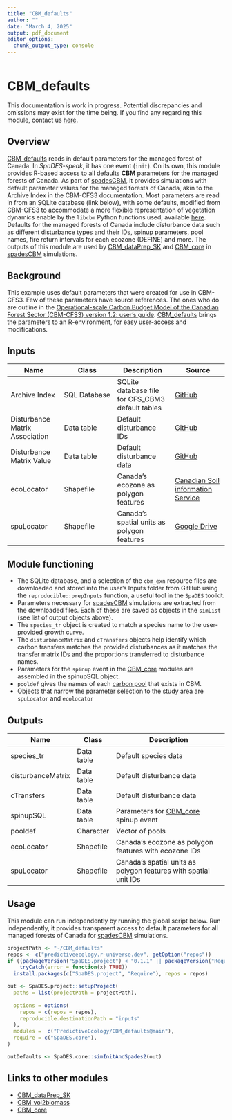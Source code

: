 ```yaml
---
title: "CBM_defaults"
author: ""
date: "March 4, 2025"
output: pdf_document
editor_options: 
  chunk_output_type: console
---
```

```r
```
# CBM_defaults

:::{.rmdimportant}
This documentation is work in progress. Potential discrepancies and omissions may exist for the time being. If you find any regarding this module, contact us [here]("https://github.com/PredictiveEcology/CBM_defaults/issues").
:::

## Overview

[CBM_defaults](https://github.com/PredictiveEcology/CBM_defaults.git) reads in default parameters for the managed forest of Canada. In *SpaDES-speak*, it has one event (`init`). On its own, this module provides R-based access to all defaults **CBM** parameters for the managed forests of Canada. As part of [spadesCBM](https://github.com/PredictiveEcology/spadesCBM.git), it provides simulations with default parameter values for the managed forests of Canada, akin to the Archive Index in the CBM-CFS3 documentation. Most parameters are read in from an SQLite database (link below), with some defaults, modified from CBM-CFS3 to accommodate a more flexible representation of vegetation dynamics enable by the `libcbm` Python functions used, available [here](https://github.com/cat-cfs/libcbm_py/tree/main/libcbm/resources/cbm_exn). Defaults for the managed forests of Canada include disturbance data such as different disturbance types and their IDs, spinup parameters, pool names, fire return intervals for each ecozone (DEFINE) and more. The outputs of this module are used by [CBM_dataPrep_SK](https://github.com/PredictiveEcology/CBM_dataPrep_SK.git) and [CBM_core](https://github.com/PredictiveEcology/CBM_core.git) in [spadesCBM](https://github.com/PredictiveEcology/spadesCBM.git) simulations.

## Background

This example uses default parameters that were created for use in CBM-CFS3. Few of these parameters have source references. The ones who do are outline in the [Operational-scale Carbon Budget Model of the Canadian Forest Sector (CBM-CFS3) version 1.2: user’s guide](https://osdp-psdo.canada.ca/dp/en/search/metadata/NRCAN-CFS-1-7570539d-a457-43ef-9215-584ad612f409). [CBM_defaults](https://github.com/PredictiveEcology/CBM_defaults.git) brings the parameters to an R-environment, for easy user-access and modifications.

## Inputs

| Name | Class | Description | Source |
|------------------|------------------|-------------------|------------------|
| Archive Index | SQL Database | SQLite database file for CFS_CBM3 default tables | [GitHub](https://github.com/cat-cfs/libcbm_py/tree/main/libcbm/resources/cbm_defaults_db) |
| Disturbance Matrix Association | Data table | Default disturbance IDs | [GitHub](https://raw.githubusercontent.com/cat-cfs/libcbm_py/main/libcbm/resources/cbm_exn/disturbance_matrix_association.csv) |
| Disturbance Matrix Value | Data table | Default disturbance data | [GitHub](https://raw.githubusercontent.com/cat-cfs/libcbm_py/main/libcbm/resources/cbm_exn/disturbance_matrix_value.csv) |
| ecoLocator | Shapefile | Canada's ecozone as polygon features | [Canadian Soil information Service](http://sis.agr.gc.ca/cansis/nsdb/ecostrat/zone/ecozone_shp.zip) |
| spuLocator | Shapefile | Canada's spatial units as polygon features | [Google Drive](https://drive.google.com/file/d/1D3O0Uj-s_QEgMW7_X-NhVsEZdJ29FBed) |


## Module functioning

- The SQLite database, and a selection of the `cbm_exn` resource files are downloaded and stored into the user's Inputs folder from GitHub using the `reproducible::prepInputs` function, a useful tool in the `SpaDES` toolkit.
- Parameters necessary for [spadesCBM](https://github.com/PredictiveEcology/spadesCBM.git) simulations are extracted from the downloaded files. Each of these are saved as objects in the `simList` (see list of output objects above).
- The `species_tr` object is created to match a species name to the user-provided growth curve.
- The `disturbanceMatrix` and `cTransfers` objects help identify which carbon transfers matches the provided disturbances as it matches the transfer matrix IDs and the proportions transferred to disturbance names.
- Parameters for the `spinup` event in the [CBM_core](https://github.com/PredictiveEcology/CBM_core.git) modules are assembled in the spinupSQL object.
- `pooldef` gives the names of each [carbon pool](https://predictiveecology.github.io/spadesCBM/index.html#pools) that exists in CBM.
- Objects that narrow the parameter selection to the study area are `spuLocator` and `ecolocator` 

## Outputs

| Name              | Class      | Description                          |
|-------------------|------------|--------------------------------------|
| species_tr        | Data table | Default species data             |
| disturbanceMatrix | Data table | Default disturbance data             |
| cTransfers        | Data table | Default disturbance data             |
| spinupSQL         | Data table | Parameters for [CBM_core](https://github.com/PredictiveEcology/CBM_core.git) spinup event |
| pooldef           | Character  | Vector of pools                      |
| ecoLocator | Shapefile | Canada's ecozone as polygon features with ecozone IDs |
| spuLocator | Shapefile | Canada's spatial units as polygon features with spatial unit IDs |


## Usage
This module can run independently by running the global script below. Run independently, it provides transparent access to default parameters for all managed forests of Canada for [spadesCBM](https://github.com/PredictiveEcology/spadesCBM.git) simulations. 

```r
projectPath <- "~/CBM_defaults"
repos <- c("predictiveecology.r-universe.dev", getOption("repos"))
if ((packageVersion("SpaDES.project") < "0.1.1" || packageVersion("Require") < "1.0.1.9002") |>
    tryCatch(error = function(x) TRUE))
  install.packages(c("SpaDES.project", "Require"), repos = repos)

out <- SpaDES.project::setupProject(
  paths = list(projectPath = projectPath),
  
  options = options(
    repos = c(repos = repos),
    reproducible.destinationPath = "inputs"
  ),
  modules =  c("PredictiveEcology/CBM_defaults@main"),
  require = c("SpaDES.core"),
)

outDefaults <- SpaDES.core::simInitAndSpades2(out)
```

## Links to other modules

- [CBM_dataPrep_SK](https://github.com/PredictiveEcology/CBM_dataPrep_SK.git)
- [CBM_vol2biomass](https://github.com/PredictiveEcology/CBM_vol2biomass)
- [CBM_core](https://github.com/PredictiveEcology/CBM_core)
